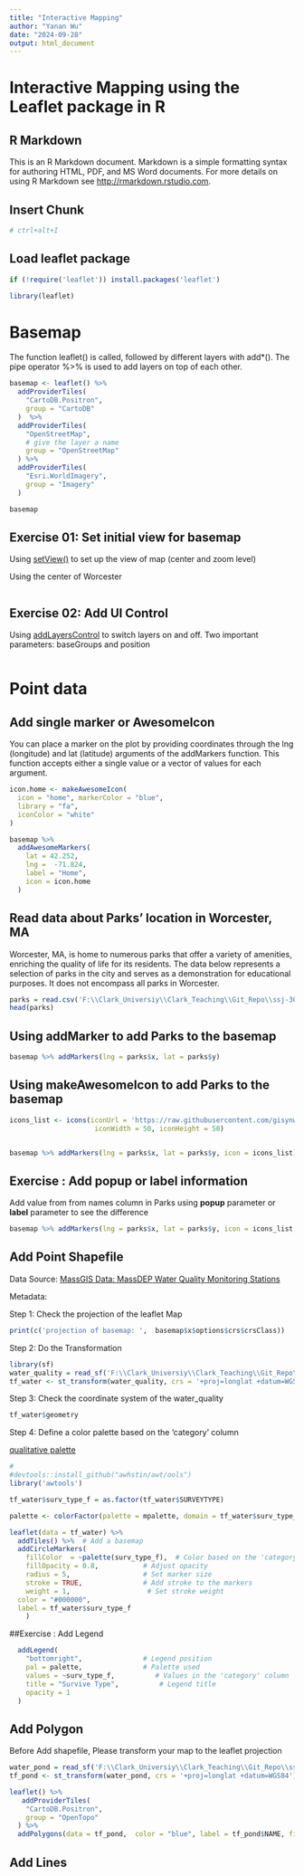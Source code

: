```yaml
---
title: "Interactive Mapping"
author: "Yanan Wu"
date: "2024-09-28"
output: html_document
---
```

# Interactive Mapping using the Leaflet package in R



## R Markdown

This is an R Markdown document. Markdown is a simple formatting syntax for authoring HTML, PDF, and MS Word documents. For more details on using R Markdown see <http://rmarkdown.rstudio.com>.

## Insert Chunk

```r
# ctrl+alt+I
```

## Load leaflet package

```r
if (!require('leaflet')) install.packages('leaflet')

library(leaflet)
```

# Basemap

The function leaflet() is called, followed by different layers with add*(). The pipe operator %>% is used to add layers on top of each other.

```r
basemap <- leaflet() %>%
  addProviderTiles(
    "CartoDB.Positron",
    group = "CartoDB"
  )  %>%
  addProviderTiles(
    "OpenStreetMap",
    # give the layer a name
    group = "OpenStreetMap"
  ) %>% 
  addProviderTiles(
    "Esri.WorldImagery",
    group = "Imagery"
  )

basemap
```

## Exercise 01: Set initial view for basemap

Using [setView()](https://www.rdocumentation.org/packages/leaflet/versions/2.2.2/topics/setView) to set up the view of map (center and zoom level) 

Using the center of Worcester

```r

```

## Exercise 02: Add UI Control

Using [addLayersControl](https://www.rdocumentation.org/packages/leaflet/versions/2.2.2/topics/addLayersControl) to switch layers on and off.
Two important parameters: baseGroups and position

```r

```

# Point data
## Add single marker or AwesomeIcon

You can place a marker on the plot by providing coordinates through the lng (longitude) and lat (latitude) arguments of the addMarkers function. This function accepts either a single value or a vector of values for each argument.

```r
icon.home <- makeAwesomeIcon(
  icon = "home", markerColor = "blue",
  library = "fa",
  iconColor = "white"
)

basemap %>%
  addAwesomeMarkers(
    lat = 42.252,
    lng =  -71.824,
    label = "Home",
    icon = icon.home
  )
```

## Read data about Parks' location in Worcester, MA

Worcester, MA, is home to numerous parks that offer a variety of amenities, enriching the quality of life for its residents. The data below represents a selection of parks in the city and serves as a demonstration for educational purposes. It does not encompass all parks in Worcester.

```r
parks = read.csv('F:\\Clark_Universiy\\Clark_Teaching\\Git_Repo\\ssj-30262\\docs\\Lectures\\Week06_R_Mapping\\parks.csv')
head(parks)
```
## Using addMarker to add Parks to the basemap

```r
basemap %>% addMarkers(lng = parks$x, lat = parks$y)
```

## Using makeAwesomeIcon to add Parks to the basemap
```r
icons_list <- icons(iconUrl = 'https://raw.githubusercontent.com/gisynw/ssj-30262/refs/heads/main/docs/Lectures/Week06_R_Mapping/trees.png',
                     iconWidth = 50, iconHeight = 50)


basemap %>% addMarkers(lng = parks$x, lat = parks$y, icon = icons_list)
```
## Exercise : Add popup or label information 

Add value from from names column in Parks using **popup** parameter or **label** parameter to see the difference

```r
basemap %>% addMarkers(lng = parks$x, lat = parks$y, icon = icons_list, label = parks$park_name)
```

## Add Point Shapefile 

Data Source: [MassGIS Data: MassDEP Water Quality Monitoring Stations](https://www.mass.gov/info-details/massgis-data-massdep-water-quality-monitoring-stations#downloads-)

Metadata: 

Step 1: Check the projection of the leaflet Map

```r
print(c('projection of basemap: ',  basemap$x$options$crs$crsClass))
```
Step 2: Do the Transformation

```r
library(sf)
water_quality = read_sf('F:\\Clark_Universiy\\Clark_Teaching\\Git_Repo\\ssj-30262\\docs\\Lectures\\Week06_R_Mapping\\water_quality_station\\worcester_station.shp')
tf_water <- st_transform(water_quality, crs = '+proj=longlat +datum=WGS84')
```

Step 3: Check the coordinate system of the water_quality 
```r
tf_water$geometry
```

Step 4: Define a color palette based on the 'category' column

[qualitative palette](https://github.com/EmilHvitfeldt/r-color-palettes/blob/main/type-sorted-palettes.md#qualitative-color-palettes)


```r
# 
#devtools::install_github("awhstin/awt/ools")
library('awtools')

tf_water$surv_type_f = as.factor(tf_water$SURVEYTYPE)

palette <- colorFactor(palette = mpalette, domain = tf_water$surv_type_f)
```

```r
leaflet(data = tf_water) %>%
  addTiles() %>%  # Add a basemap
  addCircleMarkers(
    fillColor  = ~palette(surv_type_f),  # Color based on the 'category' column
    fillOpacity = 0.8,           # Adjust opacity
    radius = 5,                  # Set marker size
    stroke = TRUE,               # Add stroke to the markers
    weight = 1,                   # Set stroke weight
  color = "#000000",
  label = tf_water$surv_type_f
    ) 
```
##Exercise : Add Legend
```r
  addLegend(
    "bottomright",               # Legend position
    pal = palette,               # Palette used
    values = ~surv_type_f,          # Values in the 'category' column
    title = "Survive Type",          # Legend title
    opacity = 1
  )
```


## Add Polygon

Before Add shapefile, Please transform your map to the leaflet projection

```r
water_pond = read_sf('F:\\Clark_Universiy\\Clark_Teaching\\Git_Repo\\ssj-30262\\docs\\Lectures\\Week06_R_Mapping\\Lakes_Ponds_Rivers\\Lakes_Ponds_Rivers.shp')
tf_pond <- st_transform(water_pond, crs = '+proj=longlat +datum=WGS84')
```

```r
leaflet() %>%
   addProviderTiles(
    "CartoDB.Positron",
    group = "OpenTopo"
  ) %>%
  addPolygons(data = tf_pond,  color = "blue", label = tf_pond$NAME, fillOpacity = 1)
```
## Add Lines

```r

```












